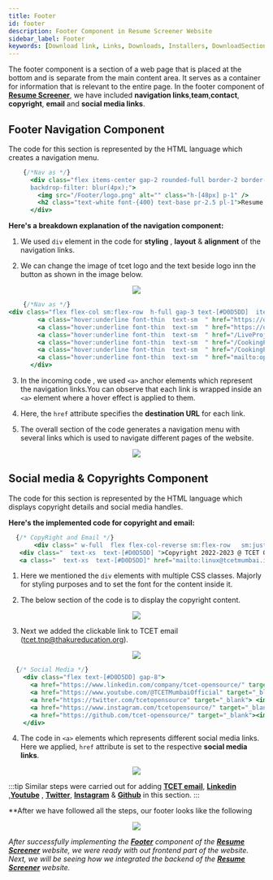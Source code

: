 ```yaml
---
title: Footer
id: footer
description: Footer Component in Resume Screener Website
sidebar_label: Footer
keywords: [Download link, Links, Downloads, Installers, DownloadSection]
---
```

The footer component is a section of a web page that is placed at the bottom and is separate from the main content area. It serves as a container for information that is relevant to the entire page. In the footer component of **[Resume Screener](https://rs.tcetmumbai.in/)**, we have included **navigation links**,**team**,**contact**, **copyright**, **email** and **social media links**.



## Footer Navigation Component
The code for this section is represented by the HTML language which creates a navigation menu.

```jsx title="index.astro" {4-5} showLineNumbers
    {/*Nav as */}
      <div class="flex items-center gap-2 rounded-full border-2 border-white border-opacity-25" style= "background-image: linear-gradient(218.92deg, rgba(255, 255, 255, 0.25) 30.2%, rgba(255, 255, 255, 0) 105.59%);
      backdrop-filter: blur(4px);">
        <img src="/Footer/logo.png" alt="" class="h-[48px] p-1" />
        <h2 class="text-white font-{400} text-base pr-2.5 pl-1">Resume screener</h2>
      </div>
```
**Here's a breakdown explanation of the navigation component:**
1. We used `div` element in the code for **styling** , **layout** & **alignment** of the navigation links.

2. We can change the image of tcet logo and the text beside logo inn the button as shown in  the image below.


<p align="center">
<img src = {pic4} style={{ border: "2px solid gray" }} />
</p>

```jsx title="index.astro" {3-8} showLineNumbers
    {/*Nav as */}
<div class="flex flex-col sm:flex-row  h-full gap-3 text-[#D0D5DD]  items-center">
        <a class="hover:underline font-thin  text-sm  " href="https://opensource.tcetmumbai.in/docs/category/projects" target="_blank">Docs</a>
        <a class="hover:underline font-thin  text-sm  " href="https://opensource.tcetmumbai.in/blog" target="_blank">Blogs</a>
        <a class="hover:underline font-thin  text-sm  " href="/LiveProjects">Live Projects</a>
        <a class="hover:underline font-thin  text-sm  " href="/CookingProjects">Cooking Projects</a>
        <a class="hover:underline font-thin  text-sm  " href="/CookingProjects">Team</a>
        <a class="hover:underline font-thin  text-sm  " href="mailto:opensource@tcetmumbai.in">Contact</a>
      </div>
```
3. In the incoming code , we used `<a>` anchor elements which represent the navigation links.You can observe that each link is wrapped inside an `<a>` element where a hover effect is applied to them.

3. Here, the `href` attribute specifies the **destination URL** for each link.

4. The overall section of the code generates a navigation menu with several links which is used to navigate different pages of the website. 


<p align="center">
<img src = {pic1} style={{ border: "2px solid gray" }} />
</p>

## Social media & Copyrights Component

The code for this section is represented by the HTML language which displays copyright details and social media handles.

**Here's the implemented code for copyright and email:**

 ```jsx title="index.astro" {3-4} showLineNumbers
   {/* CopyRight and Email */}
        <div class=" w-full  flex flex-col-reverse sm:flex-row   sm:justify-between items-center sm:gap-0 gap-4">
    <div class="  text-xs  text-[#D0D5DD] ">Copyright 2022-2023 @ TCET Opensource.</div>
    <a class="  text-xs  text-[#D0D5DD]" href="mailto:linux@tcetmumbai.in">opensource@tcetmumbai.in</a>
  ```
1. Here we mentioned the `div` elements with multiple CSS classes. Majorly for styling purposes and to set the font for the content inside it.

2. The below section of the code is to display the copyright content.


<p align="center">
<img src = {pic} style={{ border: "2px solid gray" }} />
</p>

3. Next we added the clickable link to TCET email (tcet.tnp@thakureducation.org).


<p align="center">
<img src = {pic2} style={{ border: "2px solid gray" }} />
</p>

```jsx title="index.astro" {3-7} showLineNumbers
  {/* Social Media */}
    <div class="flex text-[#D0D5DD] gap-8">
      <a href="https://www.linkedin.com/company/tcet-opensource/" target="_blank"><img src="/Footer/linkdin.png" alt="" class="h-5 cursor-pointer" /></a>
      <a href="https://www.youtube.com/@TCETMumbaiOfficial" target="_blank"> <img src="/Footer/Youtube.png" alt="" class="h-5 cursor-pointer" /></a>
      <a href="https://twitter.com/tcetopensource" target="_blank"> <img src="/Footer/Twitter.png" alt="" class="h-5 cursor-pointer" /></a>
      <a href="https://www.instagram.com/tcetopensource/" target="_blank"><img src="/Footer/Instagram.png" alt="" class="h-5 cursor-pointer" /></a>
      <a href="https://github.com/tcet-opensource/" target="_blank"><img src="/Footer/Github.png" alt="" class="h-5 cursor-pointer" /></a>
    </div>
```
  
4. The code in `<a>` elements which represents different social media links. Here we applied, `href` attribute is set to the respective **social media links**.


<p align="center">
<img src = {pic7} style={{ border: "2px solid gray" }} />
</p>

:::tip
Similar steps were carried out for adding  **[TCET email](mailto:tcet.tnp@thakureducation.org)**, **[Linkedin](www.linkedin.com/company/tcet-opensource)** ,**[Youtube](www.youtube.com/@TCETMumbaiOfficial)** , **[Twitter](twitter.com/tcetopensource)**, **[Instagram](/www.instagram.com/tcetopensource)** & **[Github](github.com/tcet-opensource)** in this section.
:::

**After we have followed all the steps, our footer looks like the following


<p align="center">
  <img src = {pic6} style={{ border: "2px solid gray" }} />
</p>

_After successfully implementing the **[Footer](footer)** component of the **[Resume Screener](https://rs.tcetmumbai.in/)** website, we were ready with out frontend part of the website. Next, we will be seeing how we integrated the backend of the **[Resume Screener](https://rs.tcetmumbai.in/)** website._


                      
